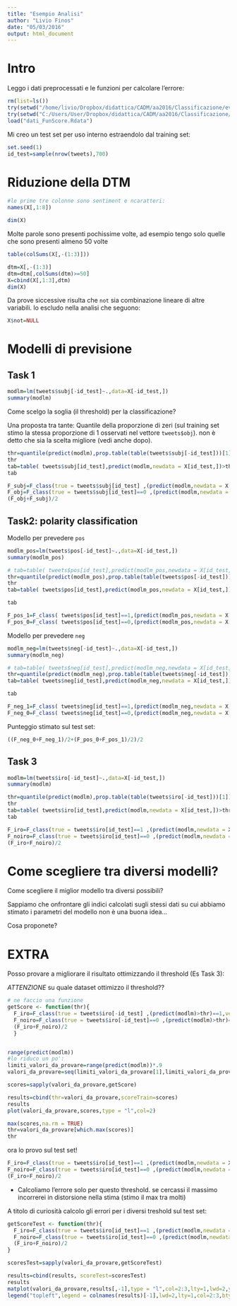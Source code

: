 ---
title: "Esempio Analisi"
author: "Livio Finos"
date: "05/03/2016"
output: html_document
---

# Intro

Leggo i dati preprocessati e le funzioni per calcolare l'errore:

```{r}
rm(list=ls())
try(setwd("/home/livio/Dropbox/didattica/CADM/aa2016/Classificazione/evalita2014"),silent = TRUE)
try(setwd("C:/Users/User/Dropbox/didattica/CADM/aa2016/Classificazione/evalita2014"),silent = TRUE)
load("dati_FunScore.Rdata")
```

Mi creo un test set per uso interno estraendolo dal training set:

```{r}
set.seed(1)
id_test=sample(nrow(tweets),700)
```

# Riduzione della DTM
```{r}
#le prime tre colonne sono sentiment e ncaratteri:
names(X[,1:8])

dim(X)
```

Molte parole sono presenti pochissime volte, ad esempio tengo solo quelle che sono presenti almeno 50 volte

```{r}
table(colSums(X[,-(1:3)]))
```

```{r}
dtm=X[,-(1:3)]
dtm=dtm[,colSums(dtm)>=50]
X=cbind(X[,1:3],dtm)
dim(X)
```

Da prove siccessive risulta che `not` sia combinazione lineare di altre variabili. lo escludo nella analisi che seguono:

```{r}
X$not=NULL
```


# Modelli di previsione
## Task 1
```{r}
modlm=lm(tweets$subj[-id_test]~.,data=X[-id_test,])
summary(modlm)
```

Come scelgo la soglia (il threshold) per la classificazione?

Una proposta tra tante: Quantile della proporzione di zeri (sul training set stimo la stessa proporzione di 1 osservati nel vettore `tweets$obj`). non è detto che sia la scelta migliore (vedi anche dopo).

```{r}
thr=quantile(predict(modlm),prop.table(table(tweets$subj[-id_test]))[1])
thr
tab=table( tweets$subj[id_test],predict(modlm,newdata = X[id_test,])>thr)
tab

F_subj=F_class(true = tweets$subj[id_test] ,(predict(modlm,newdata = X[id_test,])>thr)==1)
F_obj=F_class(true = tweets$subj[id_test]==0 ,(predict(modlm,newdata = X[id_test,])>thr)==0)
(F_obj+F_subj)/2
```

## Task2: polarity classification

Modello per prevedere `pos`
```{r}
modlm_pos=lm(tweets$pos[-id_test]~.,data=X[-id_test,])
summary(modlm_pos)

# tab=table( tweets$pos[id_test],predict(modlm_pos,newdata = X[id_test,])>.5)
thr=quantile(predict(modlm_pos),prop.table(table(tweets$pos[-id_test]))[1])
thr
tab=table( tweets$pos[id_test],predict(modlm_pos,newdata = X[id_test,])>thr)

tab

F_pos_1=F_class( tweets$pos[id_test]==1,(predict(modlm_pos,newdata = X[id_test,])>thr)==1)
F_pos_0=F_class( tweets$pos[id_test]==0,(predict(modlm_pos,newdata = X[id_test,])>thr)==0)

```


Modello per prevedere `neg`
```{r}
modlm_neg=lm(tweets$neg[-id_test]~.,data=X[-id_test,])
summary(modlm_neg)

# tab=table( tweets$neg[id_test],predict(modlm_neg,newdata = X[id_test,])>.5)
thr=quantile(predict(modlm_neg),prop.table(table(tweets$neg[-id_test]))[1])
tab=table( tweets$neg[id_test],predict(modlm_neg,newdata = X[id_test,])>thr)

tab

F_neg_1=F_class( tweets$neg[id_test]==1,(predict(modlm_neg,newdata = X[id_test,])>thr)==1)
F_neg_0=F_class( tweets$neg[id_test]==0,(predict(modlm_neg,newdata = X[id_test,])>thr)==0)

```

Punteggio stimato sul test set:

```{r}
((F_neg_0+F_neg_1)/2+(F_pos_0+F_pos_1)/2)/2
```


## Task 3

```{r}
modlm=lm(tweets$iro[-id_test]~.,data=X[-id_test,])
summary(modlm)

thr=quantile(predict(modlm),prop.table(table(tweets$iro[-id_test]))[1])
thr
tab=table( tweets$iro[id_test],predict(modlm,newdata = X[id_test,])>thr)
tab

F_iro=F_class(true = tweets$iro[id_test]==1 ,(predict(modlm,newdata = X[id_test,])>thr)==1)
F_noiro=F_class(true = tweets$iro[id_test]==0 ,(predict(modlm,newdata = X[id_test,])>thr)==0)
(F_iro+F_noiro)/2
```

# Come scegliere tra diversi modelli?

Come scegliere il miglior modello tra diversi possibili?

Sappiamo che onfrontare gli indici calcolati sugli stessi dati su cui abbiamo stimato i parametri del modello non è una buona idea...

Cosa proponete?



# EXTRA

Posso provare a migliorare il risultato ottimizzando il threshold (Es Task 3):

*ATTENZIONE* su quale dataset ottimizzo il threshold??

```{r}
# ne faccio una funzione
getScore <- function(thr){ 
  F_iro=F_class(true = tweets$iro[-id_test] ,(predict(modlm)>thr)==1,verbatim=FALSE)
  F_noiro=F_class(true = tweets$iro[-id_test]==0 ,(predict(modlm)>thr)==0,verbatim=FALSE)
  (F_iro+F_noiro)/2
  }


range(predict(modlm))
#lo riduco un po':
limiti_valori_da_provare=range(predict(modlm))*.9
valori_da_provare=seq(limiti_valori_da_provare[1],limiti_valori_da_provare[2],length.out = 20)

scores=sapply(valori_da_provare,getScore)

results=cbind(thr=valori_da_provare,scoreTrain=scores)
results
plot(valori_da_provare,scores,type = "l",col=2)

max(scores,na.rm = TRUE)
thr=valori_da_provare[which.max(scores)]
thr
```


ora lo provo sul test set!
```{r}
F_iro=F_class(true = tweets$iro[id_test]==1 ,(predict(modlm,newdata = X[id_test,])>thr)==1,verbatim=FALSE)
F_noiro=F_class(true = tweets$iro[id_test]==0 ,(predict(modlm,newdata = X[id_test,])>thr)==0,verbatim=FALSE)
(F_iro+F_noiro)/2
```

- Calcoliamo l'errore solo per questo threshold. se cercassi il massimo incorrerei in distorsione nella stima (stimo il max tra molti)


A titolo di curiosità calcolo gli errori per i diversi treshold sul test set:

```{r}
getScoreTest <- function(thr){
  F_iro=F_class(true = tweets$iro[id_test]==1 ,(predict(modlm,newdata = X[id_test,])>thr)==1,verbatim=FALSE)
  F_noiro=F_class(true = tweets$iro[id_test]==0 ,(predict(modlm,newdata = X[id_test,])>thr)==0,verbatim=FALSE)
  (F_iro+F_noiro)/2
}

scoresTest=sapply(valori_da_provare,getScoreTest)

results=cbind(results, scoreTest=scoresTest)
results
matplot(valori_da_provare,results[,-1],type = "l",col=2:3,lty=1,lwd=2,ylab="Scores")
legend("topleft",legend = colnames(results)[-1],lwd=2,lty=1,col=2:3,bty="n")
```

